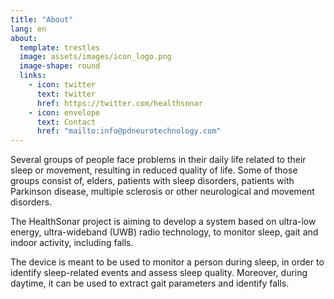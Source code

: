 ```yaml
---
title: "About"
lang: en
about:
  template: trestles
  image: assets/images/icon_logo.png
  image-shape: round
  links:
    - icon: twitter
      text: twitter
      href: https://twitter.com/healthsonar
    - icon: envelope
      text: Contact
      href: "mailto:info@pdneurotechnology.com"
---
```


Several groups of people face problems in their daily life related to their sleep or movement, resulting in reduced quality of life.
Some of those groups consist of, elders, patients with sleep disorders, patients with Parkinson disease, multiple sclerosis or other neurological and movement disorders.

The HealthSonar project is aiming to develop a system based on ultra-low energy, ultra-wideband (UWB) radio technology, to monitor sleep, gait and indoor activity, including falls.

The device is meant to be used to monitor a person during sleep, in order to identify sleep-related events and assess sleep quality.
Moreover, during daytime, it can be used to extract gait parameters and identify falls.